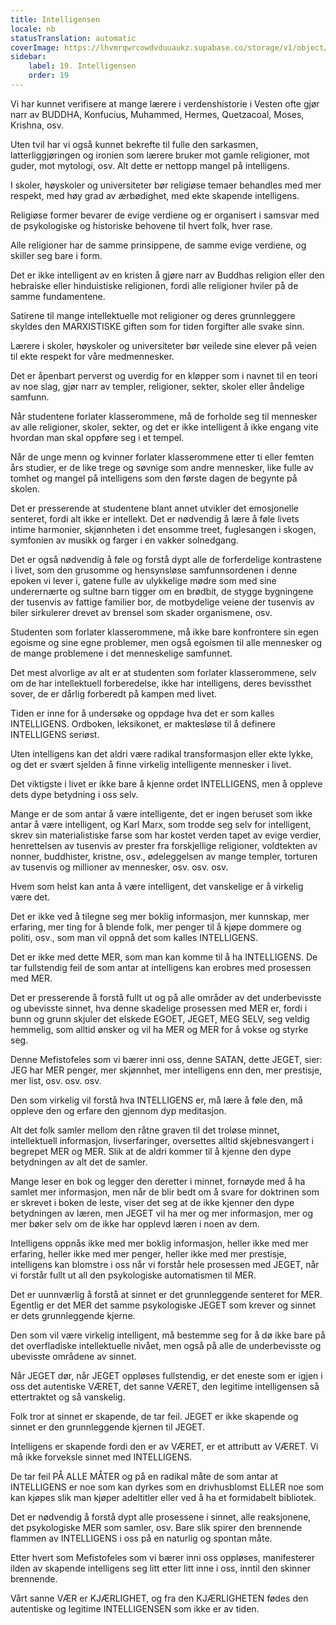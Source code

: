 ```yaml
---
title: Intelligensen
locale: nb
statusTranslation: automatic
coverImage: https://lhvmrqwrcowdvduuaukz.supabase.co/storage/v1/object/public/strapi-uploads/small_cover-educacion-fundamental.webp-2d51a7828a2b1309555be27f7e2a61a0.webp
sidebar:
    label: 19. Intelligensen
    order: 19
---
```

Vi har kunnet verifisere at mange lærere i verdenshistorie i Vesten ofte gjør narr av BUDDHA, Konfucius, Muhammed, Hermes, Quetzacoal, Moses, Krishna, osv.

Uten tvil har vi også kunnet bekrefte til fulle den sarkasmen, latterliggjøringen og ironien som lærere bruker mot gamle religioner, mot guder, mot mytologi, osv. Alt dette er nettopp mangel på intelligens.

I skoler, høyskoler og universiteter bør religiøse temaer behandles med mer respekt, med høy grad av ærbødighet, med ekte skapende intelligens.

Religiøse former bevarer de evige verdiene og er organisert i samsvar med de psykologiske og historiske behovene til hvert folk, hver rase.

Alle religioner har de samme prinsippene, de samme evige verdiene, og skiller seg bare i form.

Det er ikke intelligent av en kristen å gjøre narr av Buddhas religion eller den hebraiske eller hinduistiske religionen, fordi alle religioner hviler på de samme fundamentene.

Satirene til mange intellektuelle mot religioner og deres grunnleggere skyldes den MARXISTISKE giften som for tiden forgifter alle svake sinn.

Lærere i skoler, høyskoler og universiteter bør veilede sine elever på veien til ekte respekt for våre medmennesker.

Det er åpenbart perverst og uverdig for en kløpper som i navnet til en teori av noe slag, gjør narr av templer, religioner, sekter, skoler eller åndelige samfunn.

Når studentene forlater klasserommene, må de forholde seg til mennesker av alle religioner, skoler, sekter, og det er ikke intelligent å ikke engang vite hvordan man skal oppføre seg i et tempel.

Når de unge menn og kvinner forlater klasserommene etter ti eller femten års studier, er de like trege og søvnige som andre mennesker, like fulle av tomhet og mangel på intelligens som den første dagen de begynte på skolen.

Det er presserende at studentene blant annet utvikler det emosjonelle senteret, fordi alt ikke er intellekt. Det er nødvendig å lære å føle livets intime harmonier, skjønnheten i det ensomme treet, fuglesangen i skogen, symfonien av musikk og farger i en vakker solnedgang.

Det er også nødvendig å føle og forstå dypt alle de forferdelige kontrastene i livet, som den grusomme og hensynsløse samfunnsordenen i denne epoken vi lever i, gatene fulle av ulykkelige mødre som med sine underernærte og sultne barn tigger om en brødbit, de stygge bygningene der tusenvis av fattige familier bor, de motbydelige veiene der tusenvis av biler sirkulerer drevet av brensel som skader organismene, osv.

Studenten som forlater klasserommene, må ikke bare konfrontere sin egen egoisme og sine egne problemer, men også egoismen til alle mennesker og de mange problemene i det menneskelige samfunnet.

Det mest alvorlige av alt er at studenten som forlater klasserommene, selv om de har intellektuell forberedelse, ikke har intelligens, deres bevissthet sover, de er dårlig forberedt på kampen med livet.

Tiden er inne for å undersøke og oppdage hva det er som kalles INTELLIGENS. Ordboken, leksikonet, er maktesløse til å definere INTELLIGENS seriøst.

Uten intelligens kan det aldri være radikal transformasjon eller ekte lykke, og det er svært sjelden å finne virkelig intelligente mennesker i livet.

Det viktigste i livet er ikke bare å kjenne ordet INTELLIGENS, men å oppleve dets dype betydning i oss selv.

Mange er de som antar å være intelligente, det er ingen beruset som ikke antar å være intelligent, og Karl Marx, som trodde seg selv for intelligent, skrev sin materialistiske farse som har kostet verden tapet av evige verdier, henrettelsen av tusenvis av prester fra forskjellige religioner, voldtekten av nonner, buddhister, kristne, osv., ødeleggelsen av mange templer, torturen av tusenvis og millioner av mennesker, osv. osv. osv.

Hvem som helst kan anta å være intelligent, det vanskelige er å virkelig være det.

Det er ikke ved å tilegne seg mer boklig informasjon, mer kunnskap, mer erfaring, mer ting for å blende folk, mer penger til å kjøpe dommere og politi, osv., som man vil oppnå det som kalles INTELLIGENS.

Det er ikke med dette MER, som man kan komme til å ha INTELLIGENS. De tar fullstendig feil de som antar at intelligens kan erobres med prosessen med MER.

Det er presserende å forstå fullt ut og på alle områder av det underbevisste og ubevisste sinnet, hva denne skadelige prosessen med MER er, fordi i bunn og grunn skjuler det elskede EGOET, JEGET, MEG SELV, seg veldig hemmelig, som alltid ønsker og vil ha MER og MER for å vokse og styrke seg.

Denne Mefistofeles som vi bærer inni oss, denne SATAN, dette JEGET, sier: JEG har MER penger, mer skjønnhet, mer intelligens enn den, mer prestisje, mer list, osv. osv. osv.

Den som virkelig vil forstå hva INTELLIGENS er, må lære å føle den, må oppleve den og erfare den gjennom dyp meditasjon.

Alt det folk samler mellom den råtne graven til det troløse minnet, intellektuell informasjon, livserfaringer, oversettes alltid skjebnesvangert i begrepet MER og MER. Slik at de aldri kommer til å kjenne den dype betydningen av alt det de samler.

Mange leser en bok og legger den deretter i minnet, fornøyde med å ha samlet mer informasjon, men når de blir bedt om å svare for doktrinen som er skrevet i boken de leste, viser det seg at de ikke kjenner den dype betydningen av læren, men JEGET vil ha mer og mer informasjon, mer og mer bøker selv om de ikke har opplevd læren i noen av dem.

Intelligens oppnås ikke med mer boklig informasjon, heller ikke med mer erfaring, heller ikke med mer penger, heller ikke med mer prestisje, intelligens kan blomstre i oss når vi forstår hele prosessen med JEGET, når vi forstår fullt ut all den psykologiske automatismen til MER.

Det er uunnværlig å forstå at sinnet er det grunnleggende senteret for MER. Egentlig er det MER det samme psykologiske JEGET som krever og sinnet er dets grunnleggende kjerne.

Den som vil være virkelig intelligent, må bestemme seg for å dø ikke bare på det overfladiske intellektuelle nivået, men også på alle de underbevisste og ubevisste områdene av sinnet.

Når JEGET dør, når JEGET oppløses fullstendig, er det eneste som er igjen i oss det autentiske VÆRET, det sanne VÆRET, den legitime intelligensen så ettertraktet og så vanskelig.

Folk tror at sinnet er skapende, de tar feil. JEGET er ikke skapende og sinnet er den grunnleggende kjernen til JEGET.

Intelligens er skapende fordi den er av VÆRET, er et attributt av VÆRET. Vi må ikke forveksle sinnet med INTELLIGENS.

De tar feil PÅ ALLE MÅTER og på en radikal måte de som antar at INTELLIGENS er noe som kan dyrkes som en drivhusblomst ELLER noe som kan kjøpes slik man kjøper adeltitler eller ved å ha et formidabelt bibliotek.

Det er nødvendig å forstå dypt alle prosessene i sinnet, alle reaksjonene, det psykologiske MER som samler, osv. Bare slik spirer den brennende flammen av INTELLIGENS i oss på en naturlig og spontan måte.

Etter hvert som Mefistofeles som vi bærer inni oss oppløses, manifesterer ilden av skapende intelligens seg litt etter litt inne i oss, inntil den skinner brennende.

Vårt sanne VÆR er KJÆRLIGHET, og fra den KJÆRLIGHETEN fødes den autentiske og legitime INTELLIGENSEN som ikke er av tiden.

